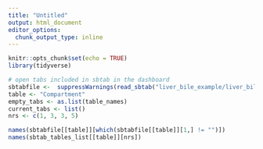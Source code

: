 ```yaml
---
title: "Untitled"
output: html_document
editor_options: 
  chunk_output_type: inline
---
```


```r
knitr::opts_chunk$set(echo = TRUE)
library(tidyverse)
```

```r
# open tabs included in sbtab in the dashboard
sbtabfile <-  suppressWarnings(read_sbtab("liver_bile_example/liver_bile_template.tsv"))
table <- "Compartment"
empty_tabs <- as.list(table_names)
current_tabs <- list()
nrs <- c(1, 3, 3, 5)

names(sbtabfile[[table]][which(sbtabfile[[table]][1,] != "")])
names(sbtab_tables_list[[table]][nrs])

```

